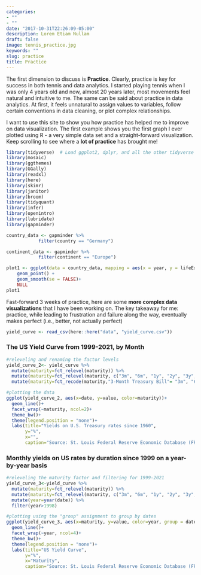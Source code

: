 ```yaml
---
categories:
- ""
- ""
date: "2017-10-31T22:26:09-05:00"
description: Lorem Etiam Nullam
draft: false
image: tennis_practice.jpg
keywords: ""
slug: practice
title: Practice
---
```

The first dimension to discuss is **Practice**. Clearly, practice is key for success in both tennis and data analytics. I started playing tennis when I was only 4 years old and now, almost 20 years later, most movements feel natural and intuitive to me. The same can be said about practice in data analytics. At first, it feels unnatural to assign values to variables, follow certain conventions in data cleaning, or plot complex relationships. 

I want to use this site to show you how practice has helped me to improve on data visualization. The first example shows you the first graph I ever plotted using R - a very simple data set and a straight-forward visualization. Keep scrolling to see where a **lot of practice** has brought me!


```r
library(tidyverse)  # Load ggplot2, dplyr, and all the other tidyverse packages
library(mosaic)
library(ggthemes)
library(GGally)
library(readxl)
library(here)
library(skimr)
library(janitor)
library(broom)
library(tidyquant)
library(infer)
library(openintro)
library(lubridate)
library(gapminder)
```


```r
country_data <- gapminder %>% 
            filter(country == "Germany")

continent_data <- gapminder %>% 
            filter(continent == "Europe")
```


```r
plot1 <- ggplot(data = country_data, mapping = aes(x = year, y = lifeExp))+
    geom_point() +
    geom_smooth(se = FALSE)+
    NULL 
plot1
```  

Fast-forward 3 weeks of practice, here are some **more complex data visualizations** that I have been working on. The key takeaway for me: practice, while leading to frustration and failure along the way, eventually makes perfect (i.e., better, not actually perfect) 



```r

yield_curve <- read_csv(here::here("data", "yield_curve.csv"))

```


### The US Yield Curve from 1999-2021, by Month

```r


#releveling and renaming the factor levels
yield_curve_2<- yield_curve %>% 
  mutate(maturity=fct_relevel(maturity)) %>% 
  mutate(maturity=fct_relevel(maturity, c("3m", "6m", "1y", "2y", "3y", "5y", "7y", "10y", "20y", "30y"))) %>% 
  mutate(maturity=fct_recode(maturity,"3-Month Treasury Bill"= "3m", "6-Month Treasury Bill" = "6m", "1-Year Treasury Rate"= "1y","2-Year Treasury Rate"= "2y", "3-Year Treasury Rate"="3y","5-Year Treasury Rate"= "5y","7-Year Treasury Rate"= "7y","10-Year Treasury Rate"= "10y", "20-Year Treasury Rate"="20y", "30-Year Treasury Rate"="30y" ))

#plotting the data
ggplot(yield_curve_2, aes(x=date, y=value, color=maturity))+
  geom_line()+
  facet_wrap(~maturity, ncol=2)+
  theme_bw()+
  theme(legend.position = "none")+
  labs(title="Yields on U.S. Treasury rates since 1960",
       y="%",
       x="",
       caption="Source: St. Louis Federal Reserve Economic Database (FRED)")


```


### Monthly yields on US rates by duration since 1999 on a year-by-year basis


```r


#releveling the maturity factor and filtering for 1999-2021
yield_curve_3<-yield_curve %>% 
  mutate(maturity=fct_relevel(maturity)) %>% 
  mutate(maturity=fct_relevel(maturity, c("3m", "6m", "1y", "2y", "3y", "5y", "7y", "10y", "20y", "30y"))) %>% 
  mutate(year=year(date)) %>%  
  filter(year>1998)

#plotting using the "group" assignment to group by dates
ggplot(yield_curve_3, aes(x=maturity, y=value, color=year, group = date))+
  geom_line()+
  facet_wrap(~year, ncol=4)+
  theme_bw()+
  theme(legend.position = "none")+
  labs(title="US Yield Curve",
       y="%",
       x="Maturity",
       caption="Source: St. Louis Federal Reserve Economic Database (FRED)")


```

  
  
  
  
  
  